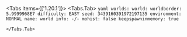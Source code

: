 
<Tabs items={['1.20.1']}>
    <Tabs.Tab>
        ```yaml
        worlds:
          world:
            worldborder: 5.9999968E7
            difficulty: EASY
            seed: 3439160391972197135
            environment: NORMAL
            name: world
            info: -/-
            mohist: false
            keepspawninmemory: true
        ```

    </Tabs.Tab>

</Tabs>
